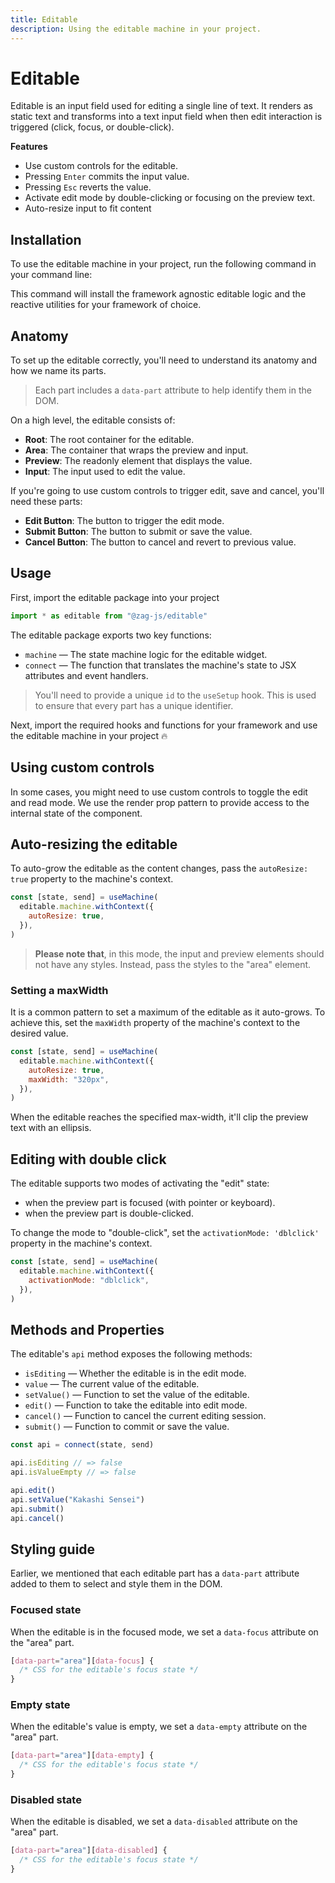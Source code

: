 ```yaml
---
title: Editable
description: Using the editable machine in your project.
---
```


# Editable

Editable is an input field used for editing a single line of text. It renders as
static text and transforms into a text input field when then edit interaction is
triggered (click, focus, or double-click).

<Showcase id="Editable" />

**Features**

- Use custom controls for the editable.
- Pressing `Enter` commits the input value.
- Pressing `Esc` reverts the value.
- Activate edit mode by double-clicking or focusing on the preview text.
- Auto-resize input to fit content

## Installation

To use the editable machine in your project, run the following command in your
command line:

<CodeSnippet id="editable/installation.mdx" />

This command will install the framework agnostic editable logic and the reactive
utilities for your framework of choice.

## Anatomy

To set up the editable correctly, you'll need to understand its anatomy and how
we name its parts.

> Each part includes a `data-part` attribute to help identify them in the DOM.

On a high level, the editable consists of:

- **Root**: The root container for the editable.
- **Area**: The container that wraps the preview and input.
- **Preview**: The readonly element that displays the value.
- **Input**: The input used to edit the value.

If you're going to use custom controls to trigger edit, save and cancel, you'll
need these parts:

- **Edit Button**: The button to trigger the edit mode.
- **Submit Button**: The button to submit or save the value.
- **Cancel Button**: The button to cancel and revert to previous value.

## Usage

First, import the editable package into your project

```jsx
import * as editable from "@zag-js/editable"
```

The editable package exports two key functions:

- `machine` — The state machine logic for the editable widget.
- `connect` — The function that translates the machine's state to JSX attributes
  and event handlers.

> You'll need to provide a unique `id` to the `useSetup` hook. This is used to
> ensure that every part has a unique identifier.

Next, import the required hooks and functions for your framework and use the
editable machine in your project 🔥

<CodeSnippet id="editable/usage.mdx" />

## Using custom controls

In some cases, you might need to use custom controls to toggle the edit and read
mode. We use the render prop pattern to provide access to the internal state of
the component.

<CodeSnippet id="editable/custom-controls.mdx" />

## Auto-resizing the editable

To auto-grow the editable as the content changes, pass the `autoResize: true`
property to the machine's context.

```jsx {3}
const [state, send] = useMachine(
  editable.machine.withContext({
    autoResize: true,
  }),
)
```

> **Please note that**, in this mode, the input and preview elements should not
> have any styles. Instead, pass the styles to the "area" element.

### Setting a maxWidth

It is a common pattern to set a maximum of the editable as it auto-grows. To
achieve this, set the `maxWidth` property of the machine's context to the
desired value.

```jsx {3-4}
const [state, send] = useMachine(
  editable.machine.withContext({
    autoResize: true,
    maxWidth: "320px",
  }),
)
```

When the editable reaches the specified max-width, it'll clip the preview text
with an ellipsis.

## Editing with double click

The editable supports two modes of activating the "edit" state:

- when the preview part is focused (with pointer or keyboard).
- when the preview part is double-clicked.

To change the mode to "double-click", set the `activationMode: 'dblclick'`
property in the machine's context.

```jsx {3}
const [state, send] = useMachine(
  editable.machine.withContext({
    activationMode: "dblclick",
  }),
)
```

## Methods and Properties

The editable's `api` method exposes the following methods:

- `isEditing` — Whether the editable is in the edit mode.
- `value` — The current value of the editable.
- `setValue()` — Function to set the value of the editable.
- `edit()` — Function to take the editable into edit mode.
- `cancel()` — Function to cancel the current editing session.
- `submit()` — Function to commit or save the value.

```jsx
const api = connect(state, send)

api.isEditing // => false
api.isValueEmpty // => false

api.edit()
api.setValue("Kakashi Sensei")
api.submit()
api.cancel()
```

## Styling guide

Earlier, we mentioned that each editable part has a `data-part` attribute added
to them to select and style them in the DOM.

### Focused state

When the editable is in the focused mode, we set a `data-focus` attribute on the
"area" part.

```css
[data-part="area"][data-focus] {
  /* CSS for the editable's focus state */
}
```

### Empty state

When the editable's value is empty, we set a `data-empty` attribute on the
"area" part.

```css
[data-part="area"][data-empty] {
  /* CSS for the editable's focus state */
}
```

### Disabled state

When the editable is disabled, we set a `data-disabled` attribute on the "area"
part.

```css
[data-part="area"][data-disabled] {
  /* CSS for the editable's focus state */
}
```

